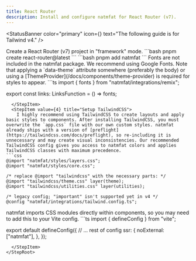 ```yaml
---
title: React Router
description: Install and configure natmfat for React Router (v7).
---
```



<StatusBanner
  color="primary"
  icon={<RiInformationIcon />}
  text="The following guide is for Tailwind v4."
/>


<StepRoot>
  <StepItem value={1} title="Create project">
    Create a React Router (v7) project in "framework" mode.
```bash
pnpm create react-router@latest
```
  </StepItem>
  <StepItem value={2} title="Install natmfat">
```bash
pnpm add natmfat    
```
  </StepItem>
  <StepItem value={3} title="Add fonts">
    Fonts are not included in the natmfat package. We recommend using Google Fonts. Note that applying a `data-theme` attribute somewhere (preferably the body) or using a [ThemeProvider](/docs/components/theme-provider) is required for styles to appear.
```ts
import { fonts } from "natmfat/integrations/remix";

export const links: LinksFunction = () => fonts;
```
  </StepItem>
  <StepItem value={4} title="Setup TailwindCSS">
    I highly recommend using TailwindCSS to create layouts and apply basic styles to components. After installing TailwindCSS, you must overwrite the `app.css` file with our own custom styles. natmfat already ships with a version of [preflight](https://tailwindcss.com/docs/preflight), so re-including it is unnecessary and may create visual inconsistencies. Our recommended TailwindCSS config gives you access to natmfat colors and applies TailwindCSS classes with maximum precedence.
```css
@import "natmfat/styles/layers.css";
@import "natmfat/styles/core.css";

/* replace @import "tailwindcss" with the necessary parts: */
@import "tailwindcss/theme.css" layer(theme);
@import "tailwindcss/utilities.css" layer(utilities);

/* legacy config; "important" isn't supported yet in v4 */
@config "natmfat/integrations/tailwind.config.ts";
```
  </StepItem>
  <StepItem value={5} title="Setup Vite">
    natmfat imports CSS modules directly within components, so you may need to add this to your Vite config.
```ts
import { defineConfig } from "vite";

export default defineConfig({
    // ... rest of config
    ssr: {
      noExternal: ["natmfat"],
    },
});
```
  </StepItem>
</StepRoot>
